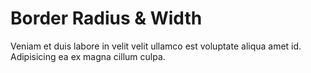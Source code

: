 # Border Radius & Width

Veniam et duis labore in velit velit ullamco est voluptate aliqua amet id. Adipisicing ea ex magna cillum culpa.
